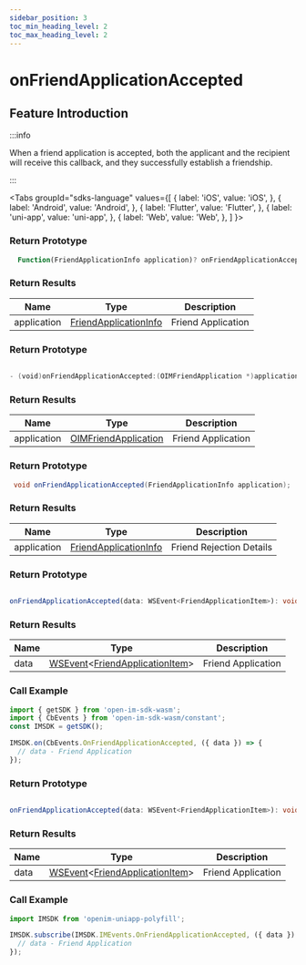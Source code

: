 ```yaml
---
sidebar_position: 3
toc_min_heading_level: 2
toc_max_heading_level: 2
---
```


# onFriendApplicationAccepted

## Feature Introduction

:::info

When a friend application is accepted, both the applicant and the recipient will receive this callback, and they successfully establish a friendship.

:::

<Tabs
groupId="sdks-language"
values={[
{ label: 'iOS', value: 'iOS', },
{ label: 'Android', value: 'Android', },
{ label: 'Flutter', value: 'Flutter', },
{ label: 'uni-app', value: 'uni-app', },
{ label: 'Web', value: 'Web', },
]
}>

<TabItem value="Flutter">

### Return Prototype

```dart showLineNumbers
  Function(FriendApplicationInfo application)? onFriendApplicationAccepted;
```

### Return Results

| Name        | Type                                                               | Description      |
| ----------- | ------------------------------------------------------------------ | ---------------- |
| application | [FriendApplicationInfo](/class/friend/friendApplication.mdx) | Friend Application |

</TabItem>

<TabItem value="iOS">

### Return Prototype

```swift showLineNumbers

- (void)onFriendApplicationAccepted:(OIMFriendApplication *)application;

```

### Return Results

| Name        | Type                                                                | Description      |
| ----------- | ------------------------------------------------------------------- | ---------------- |
| application | [OIMFriendApplication](/class/friend/friendApplication.mdx) | Friend Application |

</TabItem>

<TabItem value="Android">

### Return Prototype

```java showLineNumbers
 void onFriendApplicationAccepted(FriendApplicationInfo application);
```

### Return Results

| Name        | Type                                                               | Description               |
| ----------- | ------------------------------------------------------------------ | ------------------------- |
| application | [FriendApplicationInfo](/class/friend/friendApplication.mdx) | Friend Rejection Details |

</TabItem>

<TabItem value="Web">

### Return Prototype

```ts showLineNumbers

onFriendApplicationAccepted(data: WSEvent<FriendApplicationItem>): void;

```

### Return Results

| Name | Type                                                                                              | Description      |
| ---- | ------------------------------------------------------------------------------------------------- | ---------------- |
| data | [WSEvent](/class/response.mdx)<[FriendApplicationItem](/class/friend/friendApplication.mdx)> | Friend Application |

### Call Example

```js showLineNumbers
import { getSDK } from 'open-im-sdk-wasm';
import { CbEvents } from 'open-im-sdk-wasm/constant';
const IMSDK = getSDK();

IMSDK.on(CbEvents.OnFriendApplicationAccepted, ({ data }) => {
  // data - Friend Application
});
```

</TabItem>

<TabItem value="uni-app">

### Return Prototype

```ts showLineNumbers

onFriendApplicationAccepted(data: WSEvent<FriendApplicationItem>): void;

```

### Return Results

| Name | Type                                                                                              | Description      |
| ---- | ------------------------------------------------------------------------------------------------- | ---------------- |
| data | [WSEvent](/class/response.mdx)<[FriendApplicationItem](/class/friend/friendApplication.mdx)> | Friend Application |

### Call Example

```js showLineNumbers
import IMSDK from 'openim-uniapp-polyfill';

IMSDK.subscribe(IMSDK.IMEvents.OnFriendApplicationAccepted, ({ data }) => {
  // data - Friend Application
});
```

</TabItem>

</Tabs>